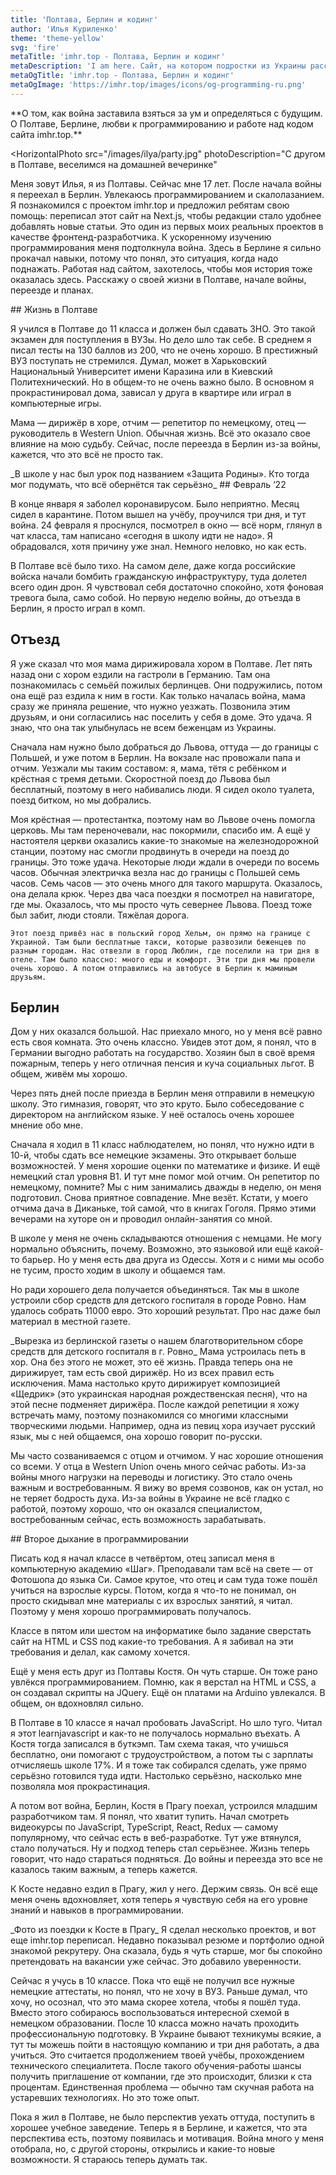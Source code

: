 ```yaml
---
title: 'Полтава, Берлин и кодинг'
author: 'Илья Куриленко'
theme: 'theme-yellow'
svg: 'fire'
metaTitle: 'imhr.top - Полтава, Берлин и кодинг'
metaDescription: 'I am here. Сайт, на котором подростки из Украины рассказывают свои истории.'
metaOgTitle: 'imhr.top - Полтава, Берлин и кодинг'
metaOgImage: 'https://imhr.top/images/icons/og-programming-ru.png'
---
```


<Heading img="/images/ilya/heading.jpg" photoLeft />

<Medium>
  **О том, как война заставила взяться за ум и определяться с будущим. О Полтаве, Берлине, любви к программированию и работе над кодом сайта imhr.top.**
</Medium>

<HorizontalPhoto
  src="/images/ilya/party.jpg"
  photoDescription="С другом в Полтаве, веселимся на домашней вечеринке"
>
  Меня зовут Илья, я из Полтавы. Сейчас мне 17 лет. После начала войны я переехал в Берлин. Увлекаюсь программированием и скалолазанием.  Я познакомился с проектом imhr.top и предложил ребятам свою помощь: переписал этот сайт на Next.js, чтобы редакции стало удобнее добавлять новые статьи. Это один из первых моих реальных проектов в качестве фронтенд-разработчика. К ускоренному изучению программирования меня подтолкнула война. Здесь в Берлине я сильно прокачал навыки, потому что понял, это ситуация, когда надо поднажать. Работая над сайтом, захотелось, чтобы моя история тоже оказалась здесь. Расскажу о своей жизни в Полтаве, начале войны, переезде и планах.
</HorizontalPhoto>

<Medium>
  ## Жизнь в Полтаве

  Я учился в Полтаве до 11 класса и должен был сдавать ЗНО. Это такой экзамен для поступления в ВУЗы. Но дело шло так себе. В среднем я писал тесты на 130 баллов из 200, что не очень хорошо. В престижный ВУЗ поступать не стремился. Думал, может в Харьковский Национальный Университет имени Каразина или в Киевский Политехнический. Но в общем-то не очень важно было. В основном я прокрастинировал дома, зависал у друга в квартире или играл в компьютерные игры.

  Мама — дирижёр в хоре, отчим — репетитор по немецкому, отец — руководитель в Western Union. Обычная жизнь. Всё это оказало свое влияние на мою судьбу. Сейчас, после переезда в Берлин из-за войны, кажется, что это всё не просто так.

</Medium>

<Medium>
  <PhotoAndText src='/images/ilya/military.jpg'>
    _В школе у нас был урок под названием «Защита Родины». Кто тогда мог подумать, что всё обернётся так серьёзно_
  </PhotoAndText>
</Medium>

<Medium>
  ## Февраль ‘22

  В конце января я заболел коронавирусом. Было неприятно. Месяц сидел в карантине. Потом вышел на учёбу, проучился три дня, и тут война. 24 февраля я проснулся, посмотрел в окно — всё норм, глянул в чат класса, там написано «сегодня в школу идти не надо». Я обрадовался, хотя причину уже знал. Немного неловко, но как есть. 

  В Полтаве всё было тихо. На самом деле, даже когда российские войска начали бомбить гражданскую инфраструктуру, туда долетел всего один дрон. Я чувствовал себя достаточно спокойно, хотя фоновая тревога была, само собой. Но первую неделю войны, до отъезда в Берлин, я просто играл в комп.

  ## Отъезд

  Я уже сказал что моя мама дирижировала хором в Полтаве. Лет пять назад они с хором ездили на гастроли в Германию. Там она познакомилась с семьёй пожилых берлинцев. Они подружились, потом она ещё раз ездила к ним в гости. Как только началась война, мама сразу же приняла решение, что нужно уезжать. Позвонила этим друзьям, и они согласились нас поселить у себя в доме. Это удача. Я знаю, что она так улыбнулась не всем беженцам из Украины.

  Сначала нам нужно было добраться до Львова, оттуда — до границы с Польшей, и уже потом в Берлин. На вокзале нас провожали папа и отчим. Уезжали мы таким составом: я, мама, тётя с ребёнком и крёстная с тремя детьми. Скоростной поезд до Львова был бесплатный, поэтому в него набивались люди. Я сидел около туалета, поезд битком, но мы добрались.

  Моя крёстная — протестантка, поэтому нам во Львове очень помогла церковь. Мы там переночевали, нас покормили, спасибо им. А ещё у настоятеля церкви оказались какие-то знакомые на железнодорожной станции, поэтому нас смогли продвинуть в очереди на поезд до границы. Это тоже удача. Некоторые люди ждали в очереди по восемь часов.
  <VerticalVideoAndText src="/video/ilya/lviv-poland.mp4" caption="Видео с телефона из поездки Львов&nbsp;—&nbsp;граница с Польшей">
    Обычная электричка везла нас до границы с Польшей семь часов. Семь часов — это очень много для такого маршрута. Оказалось, она делала крюк. Через два часа поездки я посмотрел на навигаторе, где мы. Оказалось, что мы просто чуть севернее Львова. Поезд тоже был забит, люди стояли. Тяжёлая дорога.

    Этот поезд привёз нас в польский город Хельм, он прямо на границе с Украиной. Там были бесплатные такси, которые развозили беженцев по разным городам. Нас отвезли в город Люблин, где поселили на три дня в отеле. Там было классно: много еды и комфорт. Эти три дня мы провели очень хорошо. А потом отправились на автобусе в Берлин к маминым друзьям.
  </VerticalVideoAndText>
</Medium>

<Medium>

## Берлин

  Дом у них оказался большой. Нас приехало много, но у меня всё равно есть своя комната. Это очень классно. Увидев этот дом, я понял, что в Германии выгодно работать на государство. Хозяин был в своё время пожарным, теперь у него отличная пенсия и куча социальных льгот. В общем, живём мы хорошо.

  Через пять дней после приезда в Берлин меня отправили в немецкую школу. Это гимназия, говорят, что это круто. Было собеседование с директором на английском языке. У неё осталось очень хорошее мнение обо мне.

  Сначала я ходил в 11 класс наблюдателем, но понял, что нужно идти в 10-й, чтобы сдать все немецкие экзамены. Это открывает больше возможностей. У меня хорошие оценки по математике и физике. И ещё немецкий стал уровня B1. И тут мне помог мой отчим. Он репетитор по немецкому, помните? Мы с ним занимались дважды в неделю, он меня подготовил. Снова приятное совпадение. Мне везёт. Кстати, у моего отчима дача в Диканьке, той самой, что в книгах Гоголя. Прямо этими вечерами на хуторе он и проводил онлайн-занятия со мной.

  В школе у меня не очень складываются отношения с немцами. Не могу нормально объяснить, почему. Возможно, это языковой или ещё какой-то барьер. Но у меня есть два друга из Одессы. Хотя и с ними мы особо не тусим, просто ходим в школу и общаемся там.

  Но ради хорошего дела получается объединяться. Так мы в школе устроили сбор средств для детского госпиталя в городе Ровно. Нам удалось собрать 11000 евро. Это хороший результат. Про нас даже был материал в местной газете.

</Medium>

<Medium>
  <PhotoAndText src='/images/ilya/newspaper.jpg'>
    _Вырезка из берлинской газеты о нашем благотворительном сборе средств для детского госпиталя в г. Ровно_
  </PhotoAndText>
</Medium>

<Medium>
  Мама устроилась петь в хор. Она без этого не может, это её жизнь. Правда теперь она не дирижирует, там есть свой дирижёр. Но из всех правил есть исключения. Мама настолько круто дирижирует композицией «Щедрик» (это украинская народная рождественская песня), что на этой песне подменяет дирижёра. После каждой репетиции я хожу встречать маму, поэтому познакомился со многими классными творческими людьми. Например, одна из певиц хора изучает русский язык, мы с ней общаемся, она хорошо говорит по-русски.

  Мы часто созваниваемся с отцом и отчимом. У нас хорошие отношения со всеми. У отца в Western Union очень много сейчас работы. Из-за войны много нагрузки на переводы и логистику. Это стало очень важным и востребованным. Я вижу во время созвонов, как он устал, но не теряет бодрость духа. Из-за войны в Украине не всё гладко с работой, поэтому хорошо, что он оказался специалистом, востребованным сейчас, есть возможность зарабатывать.
</Medium>

<Medium>
  ## Второе дыхание в программировании

  Писать код я начал классе в четвёртом, отец записал меня в компьютерную академию «Шаг». Преподавали там всё на свете — от Фотошопа до языка Си. Самое крутое, что отец и сам туда тоже пошёл учиться на взрослые курсы. Потом, когда я что-то не понимал, он просто скидывал мне материалы с их взрослых занятий, я читал. Поэтому у меня хорошо программировать получалось.

  Классе в пятом или шестом на информатике было задание сверстать сайт на HTML и CSS под какие-то требования. А я забивал на эти требования и делал, как самому хочется.

  Ещё у меня есть друг из Полтавы Костя. Он чуть старше. Он тоже рано увлёкся программированием. Помню, как я верстал на HTML и CSS, а он создавал скрипты на JQuery. Ещё он платами на Arduino увлекался. В общем, он вдохновлял сильно.

  В Полтаве в 10 классе я начал пробовать JavaScript. Но шло туго. Читал я этот learnjavascript и как-то не получалось нормально въехать. А Костя тогда записался в <BlankLink path="https://mate.academy/">буткэмп</BlankLink>. Там схема такая, что учишься бесплатно, они помогают с трудоустройством, а потом ты с зарплаты отчисляешь школе 17%. И я тоже так собирался сделать, уже прямо серьёзно готовился туда идти. Настолько серьёзно, насколько мне позволяла моя прокрастинация.

  А потом вот война, Берлин, Костя в Прагу поехал, устроился младшим разработчиком там. Я понял, что хватит тупить. Начал смотреть видеокурсы по JavaScript, TypeScript, React, Redux — самому популярному, что сейчас есть в веб-разработке. Тут уже втянулся, стало получаться. Ну и подход теперь стал серьёзнее. Жизнь теперь говорит, что надо стараться подняться. До войны и переезда это все не казалось таким важным, а теперь кажется.

  К Косте недавно ездил в Прагу, жил у него. Держим связь. Он всё еще меня очень вдохновляет, хотя теперь я чувствую себя на его уровне знаний и навыков в программировании.
</Medium>

<Medium>
  <PhotoAndText src='/images/ilya/with-kostya.jpg'>
    _Фото из поездки к Косте в Прагу_
  </PhotoAndText>
</Medium>

<Medium>
  Я сделал несколько проектов, и вот еще imhr.top переписал. Недавно показывал резюме и портфолио одной знакомой рекрутеру. Она сказала, будь я чуть старше, мог бы спокойно претендовать на вакансии уже сейчас. Это добавило уверенности.

  Сейчас я учусь в 10 классе. Пока что ещё не получил все нужные немецкие аттестаты, но понял, что не хочу в ВУЗ. Раньше думал, что хочу, но осознал, что это мама скорее хотела, чтобы я пошёл туда. Вместо этого собираюсь воспользоваться интересной схемой в немецком образовании. После 10 класса можно начать проходить профессиональную подготовку. В Украине бывают техникумы всякие, а тут ты можешь пойти в настоящую компанию и три дня работать, а два учиться. Это считается продолжением твоей учёбы, прохождением технического специалитета. После такого обучения-работы шансы получить приглашение от компании, где это происходит, близки к ста процентам. Единственная проблема — обычно там скучная работа на устаревших технологиях. Но это тоже опыт.

  Пока я жил в Полтаве, не было перспектив уехать оттуда, поступить в хорошее учебное заведение. Теперь я в Берлине, и кажется, что эта перспектива есть, поэтому появилась и мотивация. Война много у меня отобрала, но, с другой стороны, открылись и какие-то новые возможности. Я стараюсь теперь думать так.
</Medium>
